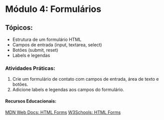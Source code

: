 # Módulo 4: Formulários

## Tópicos:

- Estrutura de um formulário HTML
- Campos de entrada (input, textarea, select)
- Botões (submit, reset)
- Labels e legendas

### Atividades Práticas:

1. Crie um formulário de contato com campos de entrada, área de texto e botões.
2. Adicione labels e legendas aos campos do formulário.

#### Recursos Educacionais:

[MDN Web Docs: HTML Forms](https://developer.mozilla.org/en-US/docs/Web/HTML/Element/form)
[W3Schools: HTML Forms](https://www.w3schools.com/html/html_forms.asp)
